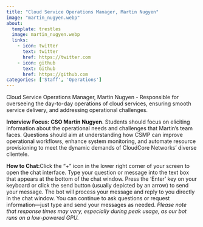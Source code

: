 ```yaml
---
title: "Cloud Service Operations Manager, Martin Nugyen"
image: "martin_nugyen.webp"
about:
  template: trestles
  image: martin_nugyen.webp
  links:
    - icon: twitter
      text: twitter
      href: https://twitter.com
    - icon: github
      text: Github
      href: https://github.com
categories: ['Staff', 'Operations']
---
```

<script type="text/javascript" src="../../../scripts/available.js"></script>

Cloud Service Operations Manager, Martin Nugyen - Responsible for overseeing the day-to-day operations of cloud services, ensuring smooth service delivery, and addressing operational challenges.

**Interview Focus: CSO Martin Nugyen**. Students should focus on eliciting information about the operational needs and challenges that Martin's team faces. Questions should aim at understanding how CSMP can improve operational workflows, enhance system monitoring, and automate resource provisioning to meet the dynamic demands of CloudCore Networks' diverse clientele.


**How to Chat:**Click the "+" icon in the lower right corner of your screen to open the chat interface. Type your question or message into the text box that appears at the bottom of the chat window. Press the 'Enter' key on your keyboard or click the send button (usually depicted by an arrow) to send your message. The bot will process your message and reply to you directly in the chat window. You can continue to ask questions or request information—just type and send your messages as needed. *Please note that response times may vary, especially during peak usage, as our bot runs on a low-powered GPU.*

<!--
Paste this script at the bottom of your HTML before the </body> tag.
See more style and config options on our docs
https://github.com/Mintplex-Labs/anything-llm/tree/master/embed/README.md
-->
<script
  data-embed-id="422c13cc-9cbd-495d-acfa-e4aeafb566b1"
  data-base-api-url="https://chat.serveur.au/api/embed"
  src="https://chat.serveur.au/embed/anythingllm-chat-widget.min.js">
</script>
<!-- AnythingLLM (https://useanything.com) -->


